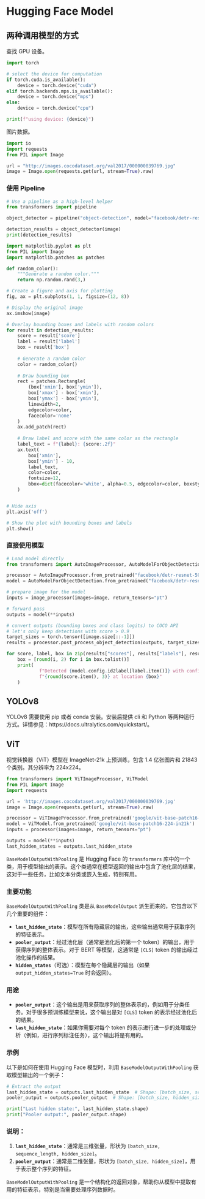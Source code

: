 # Hugging Face Model

## 两种调用模型的方式

查找 GPU 设备。

```python
import torch

# select the device for computation
if torch.cuda.is_available():
    device = torch.device("cuda")
elif torch.backends.mps.is_available():
    device = torch.device("mps")
else:
    device = torch.device("cpu")

print(f"using device: {device}")
```

图片数据。

```python
import io
import requests
from PIL import Image

url = "http://images.cocodataset.org/val2017/000000039769.jpg"
image = Image.open(requests.get(url, stream=True).raw)
```

### 使用 Pipeline

```python
# Use a pipeline as a high-level helper
from transformers import pipeline

object_detector = pipeline("object-detection", model="facebook/detr-resnet-50", device=device)
```


```python
detection_results = object_detector(image)
print(detection_results)
```


```python
import matplotlib.pyplot as plt
from PIL import Image
import matplotlib.patches as patches

def random_color():
    """Generate a random color."""
    return np.random.rand(3,)

# Create a figure and axis for plotting
fig, ax = plt.subplots(1, 1, figsize=(12, 8))

# Display the original image
ax.imshow(image)

# Overlay bounding boxes and labels with random colors
for result in detection_results:
    score = result['score']
    label = result['label']
    box = result['box']
    
    # Generate a random color
    color = random_color()
    
    # Draw bounding box
    rect = patches.Rectangle(
        (box['xmin'], box['ymin']),
        box['xmax'] - box['xmin'],
        box['ymax'] - box['ymin'],
        linewidth=2,
        edgecolor=color,
        facecolor='none'
    )
    ax.add_patch(rect)
    
    # Draw label and score with the same color as the rectangle
    label_text = f"{label}: {score:.2f}"
    ax.text(
        box['xmin'],
        box['ymin'] - 10,
        label_text,
        color=color,
        fontsize=12,
        bbox=dict(facecolor='white', alpha=0.5, edgecolor=color, boxstyle='round,pad=0.5')
    )


# Hide axis
plt.axis('off')

# Show the plot with bounding boxes and labels
plt.show()

```

### 直接使用模型

```python
# Load model directly
from transformers import AutoImageProcessor, AutoModelForObjectDetection

processor = AutoImageProcessor.from_pretrained("facebook/detr-resnet-50", device=device)
model = AutoModelForObjectDetection.from_pretrained("facebook/detr-resnet-50")
```


```python
# prepare image for the model
inputs = image_processor(images=image, return_tensors="pt")

# forward pass
outputs = model(**inputs)

# convert outputs (bounding boxes and class logits) to COCO API
# let's only keep detections with score > 0.9
target_sizes = torch.tensor([image.size[::-1]])
results = processor.post_process_object_detection(outputs, target_sizes=target_sizes, threshold=0.9)[0]

for score, label, box in zip(results["scores"], results["labels"], results["boxes"]):
    box = [round(i, 2) for i in box.tolist()]
    print(
            f"Detected {model.config.id2label[label.item()]} with confidence "
            f"{round(score.item(), 3)} at location {box}"
    )
```


## YOLOv8

YOLOv8 需要使用 pip 或者 conda 安装。安装后提供 cli 和 Python 等两种运行方式。详情参见：https://docs.ultralytics.com/quickstart/。


## ViT

视觉转换器（ViT）模型在 ImageNet-21k 上预训练，包含 1.4 亿张图片和 21843 个类别。其分辨率为 224x224。


```python
from transformers import ViTImageProcessor, ViTModel
from PIL import Image
import requests

url = 'http://images.cocodataset.org/val2017/000000039769.jpg'
image = Image.open(requests.get(url, stream=True).raw)

processor = ViTImageProcessor.from_pretrained('google/vit-base-patch16-224-in21k')
model = ViTModel.from_pretrained('google/vit-base-patch16-224-in21k')
inputs = processor(images=image, return_tensors="pt")

outputs = model(**inputs)
last_hidden_states = outputs.last_hidden_state

```

`BaseModelOutputWithPooling` 是 Hugging Face 的 `transformers` 库中的一个类，用于模型输出的表示。这个类通常在模型返回的输出中包含了池化层的结果，这对于一些任务，比如文本分类或嵌入生成，特别有用。

### 主要功能

`BaseModelOutputWithPooling` 类是从 `BaseModelOutput` 派生而来的，它包含以下几个重要的组件：

- **`last_hidden_state`**：模型在所有隐藏层的输出，这些输出通常用于获取序列的特征表示。
- **`pooler_output`**：经过池化层（通常是池化后的第一个 token）的输出，用于获得序列的整体表示。对于 BERT 等模型，这通常是 `[CLS]` token 的输出经过池化操作的结果。
- **`hidden_states`**（可选）：模型在每个隐藏层的输出（如果 `output_hidden_states=True` 时会返回）。

### 用途

- **`pooler_output`**：这个输出是用来获取序列的整体表示的，例如用于分类任务。对于很多预训练模型来说，这个输出是对 `[CLS]` token 的表示经过池化后的结果。
- **`last_hidden_state`**：如果你需要对每个 token 的表示进行进一步的处理或分析（例如，进行序列标注任务），这个输出将是有用的。

### 示例

以下是如何在使用 Hugging Face 模型时，利用 `BaseModelOutputWithPooling` 获取模型输出的一个例子：

```python

# Extract the output
last_hidden_state = outputs.last_hidden_state  # Shape: [batch_size, sequence_length, hidden_size]
pooler_output = outputs.pooler_output  # Shape: [batch_size, hidden_size]

print("Last hidden state:", last_hidden_state.shape)
print("Pooler output:", pooler_output.shape)
```

### 说明：

1. **`last_hidden_state`**：通常是三维张量，形状为 `[batch_size, sequence_length, hidden_size]`。
2. **`pooler_output`**：通常是二维张量，形状为 `[batch_size, hidden_size]`，用于表示整个序列的特征。

`BaseModelOutputWithPooling` 是一个结构化的返回对象，帮助你从模型中提取有用的特征表示，特别是当需要处理序列数据时。

